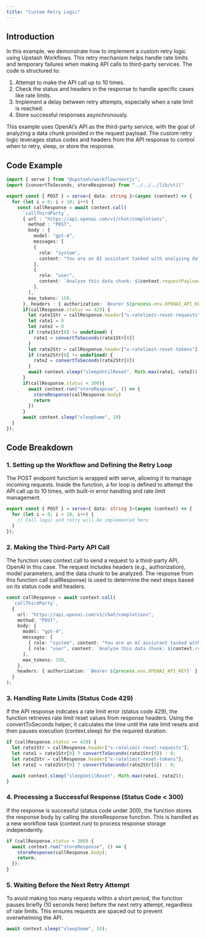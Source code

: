 ```yaml
---
title: "Custom Retry Logic"
---
```


## Introduction

In this example, we demonstrate how to implement a custom retry logic using Upstash Workflows. This retry mechanism helps handle rate limits and temporary failures when making API calls to third-party services. The code is structured to:

1.	Attempt to make the API call up to 10 times.
2.	Check the status and headers in the response to handle specific cases like rate limits.
3.	Implement a delay between retry attempts, especially when a rate limit is reached.
4.	Store successful responses asynchronously.

This example uses OpenAI’s API as the third-party service, with the goal of analyzing a data chunk provided in the request payload. The custom retry logic leverages status codes and headers from the API response to control when to retry, sleep, or store the response.

## Code Example

```typescript api/workflow/route.ts
import { serve } from "@upstash/workflow/nextjs";
import {convertToSeconds, storeResponse} from "../../../lib/util"

export const { POST } = serve<{ data: string }>(async (context) => {
  for (let i = 0; i < 10; i++) {
    const callResponse = await context.call(
      `callThirdParty`,
      { url : "https://api.openai.com/v1/chat/completions",
        method : "POST",
        body : { 
          model: "gpt-4", 
          messages: [
          {
            role: "system",
            content: "You are an AI assistant tasked with analyzing data chunks. Provide a brief summary and key insights for the given data.",
          },
          {
            role: "user",
            content: `Analyze this data chunk: ${context.requestPayload.data}`,
          },
        ],
        max_tokens: 150,
      }, headers : { authorization: `Bearer ${process.env.OPENAI_API_KEY}` })
      if(callResponse.status == 429) {
        let rate1Str = callResponse.header["x-ratelimit-reset-requests"]
        let rate1 = 0
        let rate2 = 0
        if (rate1Str[0] != undefined) {
          rate1 = convertToSeconds(rate1Str[0])
        }
        let rate2Str = callResponse.header["x-ratelimit-reset-tokens"]
        if (rate2Str[0] != undefined) {
          rate2 = convertToSeconds(rate2Str[0])
        }
        await context.sleep("sleepUntilReset", Math.max(rate1, rate2))
      }
      if(callResponse.status < 300){
        await context.run("storeRespnse", () => {
          storeResponse(callResponse.body)
          return
        })
      }
      await context.sleep("sleepSome", 10)
  }
});
```

## Code Breakdown

### 1. Setting up the Workflow and Defining the Retry Loop

The POST endpoint function is wrapped with serve, allowing it to manage incoming requests. Inside the function, a for loop is defined to attempt the API call up to 10 times, with built-in error handling and rate limit management.

```typescript
export const { POST } = serve<{ data: string }>(async (context) => {
  for (let i = 0; i < 10; i++) {
    // Call logic and retry will be implemented here
  }
});
```

### 2. Making the Third-Party API Call

The function uses context.call to send a request to a third-party API, OpenAI in this case. The request includes headers (e.g., authorization), model parameters, and the data chunk to be analyzed. The response from this function call (callResponse) is used to determine the next steps based on its status code and headers.

```typescript
const callResponse = await context.call(
  `callThirdParty`,
  {
    url: "https://api.openai.com/v1/chat/completions",
    method: "POST",
    body: { 
      model: "gpt-4", 
      messages: [
        { role: "system", content: "You are an AI assistant tasked with analyzing data chunks. Provide a brief summary and key insights for the given data." },
        { role: "user", content: `Analyze this data chunk: ${context.requestPayload.data}` },
      ],
      max_tokens: 150,
    },
    headers: { authorization: `Bearer ${process.env.OPENAI_API_KEY}` }
  }
);
```

### 3. Handling Rate Limits (Status Code 429)

If the API response indicates a rate limit error (status code 429), the function retrieves rate limit reset values from response headers. Using the convertToSeconds helper, it calculates the time until the rate limit resets and then pauses execution (context.sleep) for the required duration.

```typescript
if (callResponse.status == 429) {
  let rate1Str = callResponse.header["x-ratelimit-reset-requests"];
  let rate1 = rate1Str[0] ? convertToSeconds(rate1Str[0]) : 0;
  let rate2Str = callResponse.header["x-ratelimit-reset-tokens"];
  let rate2 = rate2Str[0] ? convertToSeconds(rate2Str[0]) : 0;

  await context.sleep("sleepUntilReset", Math.max(rate1, rate2));
}
```

### 4. Processing a Successful Response (Status Code < 300)

If the response is successful (status code under 300), the function stores the response body by calling the storeResponse function. This is handled as a new workflow task (context.run) to process response storage independently.

```typescript
if (callResponse.status < 300) {
  await context.run("storeResponse", () => {
    storeResponse(callResponse.body);
    return;
  });
}
```

### 5. Waiting Before the Next Retry Attempt

To avoid making too many requests within a short period, the function pauses briefly (10 seconds here) before the next retry attempt, regardless of rate limits. This ensures requests are spaced out to prevent overwhelming the API.

```typescript
await context.sleep("sleepSome", 10);
```
